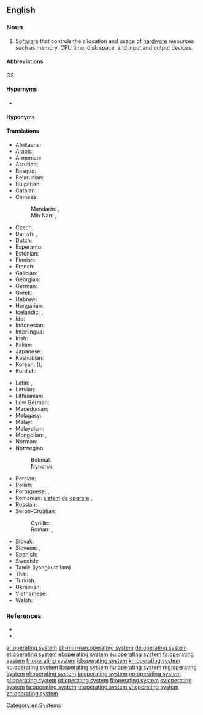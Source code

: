 {{also|operating-system}}
==English==

===Noun===
{{en-noun}}

# {{lb|en|software}} [[Software]] that controls the allocation and usage of [[hardware]] resources such as memory, CPU time, disk space, and input and output devices.

====Abbreviations====
OS

====Hypernyms====
* {{l|en|system}}

====Hyponyms====
{{hyp4
| [[asynchronous operating system]]
| [[atomic operating system]]
| [[back-end operating system]]
| [[built-in operating system]]
| [[capability-based operating system]]
| [[cloud-based operating system]]
| [[database operating system]]
| [[disk operating system]]
| [[distributed operating system]]
| [[distributed database operating system]]
| [[embedded operating system]]
| [[front-end operating system]]
| [[fuzzy operating system]]
| [[guest operating system]]
| [[in-memory operating system]]
| [[library operating system]]
| [[logic operating system]]
| [[logical operating system]]
| [[mainframe operating system]]
| [[micro-controller operating system]]
| [[middleware operating system]]
| [[mobile operating system]]
| [[multi-tasking operating system]]
| [[multi-user operating system]]
| [[network operating system]]
| [[non-Unix Operating System]]
| [[proprietary operating system]]
| [[real-time operating system]]
| [[real-time multiprogramming operating system]]
| [[safety-critical operating system]]
| [[security-evaluated operating system]]
| [[security-focused operating system]]
| [[single-tasking operating system]]
| [[single-user operating system]]
| [[synchronous operating system]]
| [[templated operating system]]
| [[time-sharing operating system]]
| [[time-sharing RSTS operating system]]
| [[trusted operating system]]
| [[Unix-like operating system]]
| [[Web operating system]]
}}

====Translations====
{{trans-top|software which controls computer}}
* Afrikaans: {{t|af|bedryfstelsel}}
* Arabic: {{t|ar|نِظَام تَشْغِيل|m}}
* Armenian: {{t|hy|օպերացիոն համակարգ}}
* Asturian: {{t|ast|sistema operativu|m}}
* Basque: {{t|eu|sistema eragile}}
* Belarusian: {{t|be|аперацыйная сістэма|f|tr=aperacýjnaja sistéma|sc=Cyrl}}
* Bulgarian: {{t|bg|операционна система|f|tr=operaciónna sistéma|sc=Cyrl}}
* Catalan: {{t|ca|sistema operatiu|m}}
* Chinese:
*: Mandarin: {{t+|cmn|操作系統|sc=Hani}}, {{t+|cmn|操作系统|tr=cāozuò xìtǒng|sc=Hani}}
*: Min Nan: {{t|nan|操作系統|sc=Hans}}, {{t|nan|操作系统|tr=chok-gia̍p hē-thóng|sc=Hans}}
* Czech: {{t|cs|operační systém|m}}
* Danish: {{t|da|styresystem|n}}, {{t|da|operativsystem|n}}
* Dutch: {{t+|nl|besturingssysteem|n}}
* Esperanto: {{t+|eo|operaciumo}}
* Estonian: {{t|et|operatsioonisüsteem}}
* Finnish: {{t+|fi|käyttöjärjestelmä}}
* French: {{t+|fr|système d’exploitation|m}}
* Galician: {{t|gl|sistema operativo|m}}
* Georgian: {{t|ka|ოპერაციული სისტემა}}
* German: {{t+|de|Betriebssystem|n}}
* Greek: {{t+|el|λειτουργικό σύστημα|n}}
* Hebrew: {{t+|he|מערכת הפעלה|f|tr=ma'arékhet-haf'alá}}
* Hungarian: {{t+|hu|operációs rendszer}}
* Icelandic: {{t|is|stýrikerfi|n}}, {{t|is|stjórnkerfi|n}} {{qualifier|rare}}
* Ido: {{t|io|operaco-sistemo}}
* Indonesian: {{t|id|sistem operasi}}
* Interlingua: {{t|ia|systema de operation}}
* Irish: {{t|ga|córas oibriúcháin|m}}
* Italian: {{t+|it|sistema operativo|m}}
* Japanese: {{t+|ja|オペレーティングシステム|tr=opēretingushisutemu}}
* Kashubian: {{t|csb|òperacjowô systema}}
* Korean: {{t|ko|운영 체제|sc=Kore}} ({{t|ko|運營體制|sc=Kore}}), {{t|ko|오퍼레이팅 시스템|sc=Kore}}
* Kurdish: {{t|ku|sîstema şixulandinê}}
{{trans-mid}}
* Latin: {{t|la|systema internum|n}}, {{t|la|systema operationis|n}}
* Latvian: {{t|lv|operacionālā sistēma}}
* Lithuanian: {{t+|lt|operacinė sistema}}
* Low German: {{t|nds|Bedriefsysteem}}
* Macedonian: {{t|mk|оперативен систем|m|tr=operatíven sístem}}
* Malagasy: {{t+|mg|mpandrindra milina}}
* Malay: {{t|ms|sistem pengoperasian}}
* Malayalam: {{t|ml|ഓപറേറ്റിങ്ങ് സിസ്റ്റം}}
* Mongolian: {{t|mn|үйлдлийн систем|tr=üildliin sistyem|sc=Cyrl}}, {{t|mn|ᠦᠢᠯᠡᠳᠦᠯ ᠦᠨ ᠰᠢᠰᠲ᠋ᠧᠮ|tr=üildliin sistyem|sc=Mong}}
* Norman: {{t|nrf|système d'opéthâtion|m}}
* Norwegian: 
*: Bokmål: {{t|nb|operativsystem|n}}
*: Nynorsk: {{t|nn|operativsystem|n}}
* Persian: {{t|fa|سیستم عامل|tr=sistem âmel}}
* Polish: {{t+|pl|system operacyjny|m-in}}
* Portuguese: {{qualifier|Portugal}} {{t+|pt|sistema operativo|m}}, {{qualifier|Brazil}} {{t+|pt|sistema operacional|m}}
* Romanian: [[sistem]] [[de]] [[operare]] {{g|n}}, {{t|ro|sistem operațional|n}}
* Russian: {{t+|ru|операцио́нная систе́ма|f}}
* Serbo-Croatian:
*: Cyrillic: {{t|sh|оперативни систем|m|sc=Cyrl}}, {{t|sh|операцијски сустав|m|sc=Cyrl}}
*: Roman: {{t|sh|operativni sistem|m}}, {{t|sh|operácījskī sústav|m}}
* Slovak: {{t+|sk|operačný systém|m}}
* Slovene: {{t|sl|operacijski sistem|m}}, {{t|sl|operacijski sistem|m}}
* Spanish: {{t+|es|sistema operativo|m}}
* Swedish: {{t+|sv|operativsystem}}
* Tamil: {{t|ta|இயங்குதளம்}} (iyangkutallam)
* Thai: {{t|th|ระบบปฏิบัติการ|tr=rábòp bpàdtìbàt gaan|sc=Thai}}
* Turkish: {{t+|tr|işletim sistemi}}
* Ukrainian: {{t|uk|операційна система|f|tr=operacíjna systéma|sc=Cyrl}}
* Vietnamese: {{t|vi|hệ điều hành}}
* Welsh: {{t|cy|system weithredu}}
{{trans-bottom}}

===References===
* {{pedia|List of operating systems}}
* {{pedia}}

[[Category:en:Systems]]

[[ar:operating system]]
[[zh-min-nan:operating system]]
[[de:operating system]]
[[et:operating system]]
[[el:operating system]]
[[eu:operating system]]
[[fa:operating system]]
[[fr:operating system]]
[[id:operating system]]
[[kn:operating system]]
[[ku:operating system]]
[[lt:operating system]]
[[hu:operating system]]
[[mg:operating system]]
[[nl:operating system]]
[[ja:operating system]]
[[no:operating system]]
[[pl:operating system]]
[[pt:operating system]]
[[fi:operating system]]
[[sv:operating system]]
[[ta:operating system]]
[[tr:operating system]]
[[vi:operating system]]
[[zh:operating system]]